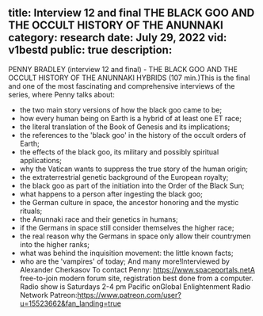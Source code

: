 title: Interview 12 and final THE BLACK GOO AND THE OCCULT HISTORY OF THE ANUNNAKI
category: research
date: July 29, 2022
vid: v1bestd
public: true
description:
---
PENNY BRADLEY (interview 12 and final) - THE BLACK GOO AND THE OCCULT HISTORY OF THE ANUNNAKI HYBRIDS (107 min.)This is the final and one of the most fascinating and comprehensive interviews of the series, where Penny talks about:
- the two main story versions of how the black goo came to be;
- how every human being on Earth is a hybrid of at least one ET race;
- the literal translation of the Book of Genesis and its implications;
- the references to the 'black goo' in the history of the occult orders of Earth;
- the effects of the black goo, its military and possibly spiritual applications;
- why the Vatican wants to suppress the true story of the human origin;
- the extraterrestrial genetic background of the European royalty;
- the black goo as part of the initiation into the Order of the Black Sun;
- what happens to a person after ingesting the black goo;
- the German culture in space, the ancestor honoring and the mystic rituals;
- the Anunnaki race and their genetics in humans;
- if the Germans in space still consider themselves the higher race;
- the real reason why the Germans in space only allow their countrymen into the higher ranks;
- what was behind the inquisition movement: the little known facts;
- who are the 'vampires' of today;
And many more!Interviewed by Alexander Cherkasov
To contact Penny:
https://www.spaceportals.net​​​​A free-to-join modern forum site, registration best done from a computer.
Radio show is Saturdays 2-4 pm Pacific onGlobal Enlightenment Radio Network
Patreon:https://www.patreon.com/user?u=15523662&fan_landing=true
